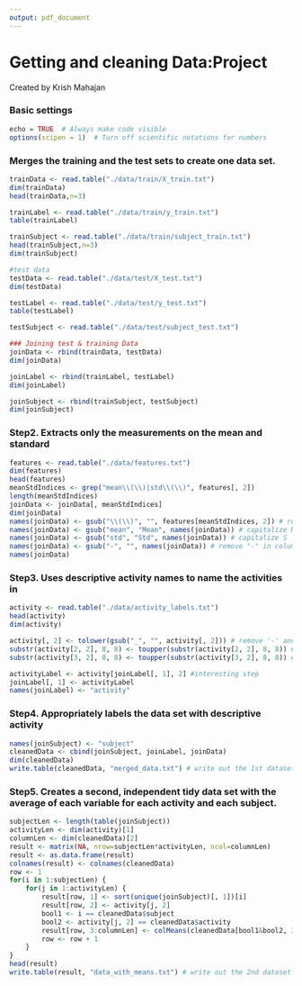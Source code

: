 ```yaml
---
output: pdf_document
---
```

Getting and cleaning Data:Project
======================================
Created by Krish Mahajan 

### Basic settings
```r
echo = TRUE  # Always make code visible
options(scipen = 1)  # Turn off scientific notations for numbers
```

### Merges the training and the test sets to create one data set.
```r
trainData <- read.table("./data/train/X_train.txt")
dim(trainData)
head(trainData,n=3)

trainLabel <- read.table("./data/train/y_train.txt")
table(trainLabel)

trainSubject <- read.table("./data/train/subject_train.txt")
head(trainSubject,n=3)
dim(trainSubject)

#test data
testData <- read.table("./data/test/X_test.txt")
dim(testData)

testLabel <- read.table("./data/test/y_test.txt") 
table(testLabel) 

testSubject <- read.table("./data/test/subject_test.txt")

### Joining test & training Data
joinData <- rbind(trainData, testData)
dim(joinData) 

joinLabel <- rbind(trainLabel, testLabel)
dim(joinLabel) 

joinSubject <- rbind(trainSubject, testSubject)
dim(joinSubject) 
```

### Step2. Extracts only the measurements on the mean and standard 


```r
 
features <- read.table("./data/features.txt")
dim(features) 
head(features)
meanStdIndices <- grep("mean\\(\\)|std\\(\\)", features[, 2])
length(meanStdIndices)
joinData <- joinData[, meanStdIndices]
dim(joinData) 
names(joinData) <- gsub("\\(\\)", "", features[meanStdIndices, 2]) # remove "()"
names(joinData) <- gsub("mean", "Mean", names(joinData)) # capitalize M
names(joinData) <- gsub("std", "Std", names(joinData)) # capitalize S
names(joinData) <- gsub("-", "", names(joinData)) # remove "-" in column names 
names(joinData)
```

### Step3. Uses descriptive activity names to name the activities in 

```r

activity <- read.table("./data/activity_labels.txt")
head(activity)
dim(activity)

activity[, 2] <- tolower(gsub("_", "", activity[, 2])) # remove '-' and lower 
substr(activity[2, 2], 8, 8) <- toupper(substr(activity[2, 2], 8, 8)) #codingConventions
substr(activity[3, 2], 8, 8) <- toupper(substr(activity[3, 2], 8, 8)) #codingConventions

activityLabel <- activity[joinLabel[, 1], 2] #interesting step
joinLabel[, 1] <- activityLabel
names(joinLabel) <- "activity"
```

### Step4. Appropriately labels the data set with descriptive activity 


```r

names(joinSubject) <- "subject"
cleanedData <- cbind(joinSubject, joinLabel, joinData)
dim(cleanedData)
write.table(cleanedData, "merged_data.txt") # write out the 1st dataset
```


### Step5. Creates a second, independent tidy data set with the average of  each variable for each activity and each subject.

```r
subjectLen <- length(table(joinSubject))
activityLen <- dim(activity)[1] 
columnLen <- dim(cleanedData)[2]
result <- matrix(NA, nrow=subjectLen*activityLen, ncol=columnLen) 
result <- as.data.frame(result)
colnames(result) <- colnames(cleanedData)
row <- 1
for(i in 1:subjectLen) {
    for(j in 1:activityLen) {
        result[row, 1] <- sort(unique(joinSubject)[, 1])[i]
        result[row, 2] <- activity[j, 2]
        bool1 <- i == cleanedData$subject
        bool2 <- activity[j, 2] == cleanedData$activity
        result[row, 3:columnLen] <- colMeans(cleanedData[bool1&bool2, 3:columnLen])
        row <- row + 1
    }
}
head(result)
write.table(result, "data_with_means.txt") # write out the 2nd dataset
```
